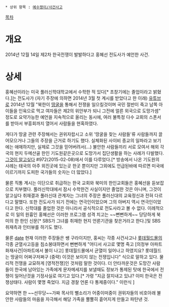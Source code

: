 {{{#!html
<div style="border: 3px solid orange;padding:10px;margin-bottom:0px"><b style="font-size:18px">주의. 사건/사고 관련 내용이 있습니다.</b>


본 문서는 실제로 발생한 사건에 대한 자세한 내용 및 설명이 존재합니다. 개개인에 따라 불쾌감을 느낄 수 있는 부분인 만큼, 열람할 때 주의해 주십시오. 또한, 본 문서는 실제 사건의 내용을 기초로 하여 작성되었으므로 수정 및 주석 작성 시 충분히 고려 후 사실에 따라 추가해 주시길 바랍니다. 또한 본 문서에 설명된 내용 중에는 범죄 등의 불법적인 내용 및 따라하면 위험한 내용도 일부 포함하고 있을 수 있으므로 유의해주시기 바랍니다. 또한 수정하는 위키러는 되도록이면 반면교사가 될 수 있도록 서술해 주십시오.</div>}}}

 * 상위 항목 : [[예수쟁이/사건사고]]

[[목차]]
= 개요 =
2014년 12월 14일 제2차 한국전쟁이 발발하다고 홍혜선 전도사가 예언한 사건.

= 상세 =
홍혜선이라는 미국 풀러신학대학교에서 수학한 적 있다[* 초창기에는 졸업이라고 밝혔다.]는 전도사가 (자기 주장에 의하면 2014년 3월 첫 계시를 받았다고 한 이래) [[유튜브]]로 2014년 12월 "북한이 [[땅굴]]을 통해서 전쟁을 일으킬것이며 국민 절반이 죽고 남쪽 아이들을 인육으로 먹고 여자들은 제2의 위안부가 되니 그전에 얼른 외국으로 도망가셈" 정도로 요약가능한 예언을 지속적으로 올리는 동시에, 여러 불특정 다수 교회의 스폰서를 받아서 부흥회까지 열어서 사람들을 현혹하였다.

게다가 땅굴 관련 주장해서는 권위자랍시고 소위 '땅굴을 찾는 사람들'류 사람들까지 끌어모으거나 그들의 주장을 근거로 하기도 했다. 실체화된 사이비 종교의 일파라고 보기에는 애매하지만, 실제로 그것을 믿어버려서(...) 불안한 사람들끼리 서로 모여서 해외 각국의 현지 두메산골 한인 기도원같은곳으로 도망가서 집단생활을 하는 사례가 다발했다. [[그것이 알고싶다]] #972(2015-02-08)에서 이를 다루었다.[* 방송에서 나온 기도원의 사례는 태국의 아주 외진곳에 있는곳 한곳 뿐이지만 그외에도 언급된바에 따르면 미국에 이르기까지 도피한 국가들의 숫자는 더 많았다.]

물론 직통 계시는 이단으로 취급하는 한국 교회와 북미의 한인교회들은 홍혜선을 듣보잡으로 치부했다. 풀러신학대에서 잠시 수학한건 사실이지만 졸업한 것은 아니며, 그것이 알고싶다 취재결과 풀러신대 관계자는 그녀의 주장은 풀러신대의 교육정신과 전혀 다르다고 말했다. 또한 전도사가 되기 전에는 연극인이었으며 그의 아버지 역시 연극인이었다고 한다. 신학대를 졸업한 것은 아니라서 공식적으로 전도사라고 볼 수 없다. 이례적으로 이 일의 원흉인 홍혜선은 이러한 프로그램 성격 치고는 ~~뻔뻔하게~~ 당당하게 북미의 한 한인 신문[* SBS가 그녀를 취재한 현지 언론기관을 찾은거라고 한다.]및 SBS 취재측과 인터뷰를 하기도 했다. 

물론 [[date]] 현재 이러한 주장들은 쌩 구라이지만, 홍씨는 각종 사건사고나 [[롯데월드몰]]의 각종 균열사고등을 침소봉대하면서 뻔뻔하게 "어디서 사고로 몇명 죽고 [의정부 아파트 화재사건|아파트에서 불이 나고] 롯데월드몰에서 균열이 일어나고 하였지요? 롯데월드는 땅굴이 어쩌구저쩌구 (중략) 이것은 보이지 않는 전쟁입니다" 식으로 말하고 있다. 물리적 전쟁을 교묘하게 [영적전쟁]인 것처럼 말한 것이다.
더 안타까운것은 도망간 사람들이 한국에 남아있는 가족에게 문자메세지를 보낼때도 정보가 통제된 탓에 한국에서 전쟁이 일어난것을 기정사실로 여기고 있다.[* 가령 "지금 잘지내고 있냐? 이미 한국은 전쟁상태다. 사람이 몇명 죽었다. 지금 경찰 언론 다 통제중이다." 이런식 ]

요약하면 한 ~~선무당~~가짜 목사의 뻘소리가 어중이떠중이 권위자들의 비호아래 불안한 사람들의 마음을 자극해서 해당 가족을 뿔뿔히 흩어지게 만들고 파탄낸 것.
